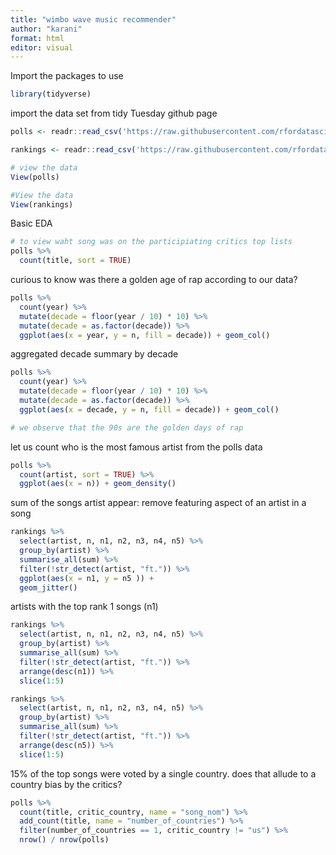 ```yaml
---
title: "wimbo wave music recommender"
author: "karani"
format: html
editor: visual
---
```


Import the packages to use

```r
library(tidyverse)
```

import the data set from tidy Tuesday github page

```r
polls <- readr::read_csv('https://raw.githubusercontent.com/rfordatascience/tidytuesday/master/data/2020/2020-04-14/polls.csv')

rankings <- readr::read_csv('https://raw.githubusercontent.com/rfordatascience/tidytuesday/master/data/2020/2020-04-14/rankings.csv')

# view the data
View(polls)
```

```r
#View the data
View(rankings)
```

Basic EDA

```r
# to view waht song was on the participiating critics top lists
polls %>% 
  count(title, sort = TRUE)
```

curious to know was there a golden age of rap according to our data?

```r
polls %>% 
  count(year) %>% 
  mutate(decade = floor(year / 10) * 10) %>%
  mutate(decade = as.factor(decade)) %>% 
  ggplot(aes(x = year, y = n, fill = decade)) + geom_col()
```

aggregated decade summary by decade

```r
polls %>% 
  count(year) %>% 
  mutate(decade = floor(year / 10) * 10) %>%
  mutate(decade = as.factor(decade)) %>% 
  ggplot(aes(x = decade, y = n, fill = decade)) + geom_col()

# we observe that the 90s are the golden days of rap
```

let us count who is the most famous artist from the polls data

```r
polls %>% 
  count(artist, sort = TRUE) %>% 
  ggplot(aes(x = n)) + geom_density()

```

sum of the songs artist appear: remove featuring aspect of an artist in a song

```r
rankings %>% 
  select(artist, n, n1, n2, n3, n4, n5) %>% 
  group_by(artist) %>% 
  summarise_all(sum) %>% 
  filter(!str_detect(artist, "ft.")) %>% 
  ggplot(aes(x = n1, y = n5 )) +
  geom_jitter()
```

artists with the top rank 1 songs (n1)

```r
rankings %>% 
  select(artist, n, n1, n2, n3, n4, n5) %>% 
  group_by(artist) %>% 
  summarise_all(sum) %>% 
  filter(!str_detect(artist, "ft.")) %>% 
  arrange(desc(n1)) %>% 
  slice(1:5)
```

```r
rankings %>% 
  select(artist, n, n1, n2, n3, n4, n5) %>% 
  group_by(artist) %>% 
  summarise_all(sum) %>% 
  filter(!str_detect(artist, "ft.")) %>% 
  arrange(desc(n5)) %>% 
  slice(1:5) 
```

15% of the top songs were voted by a single country. does that allude to a country bias by the critics?

```r
polls %>% 
  count(title, critic_country, name = "song_nom") %>% 
  add_count(title, name = "number_of_countries") %>% 
  filter(number_of_countries == 1, critic_country != "us") %>% 
  nrow() / nrow(polls)
  
  
```
